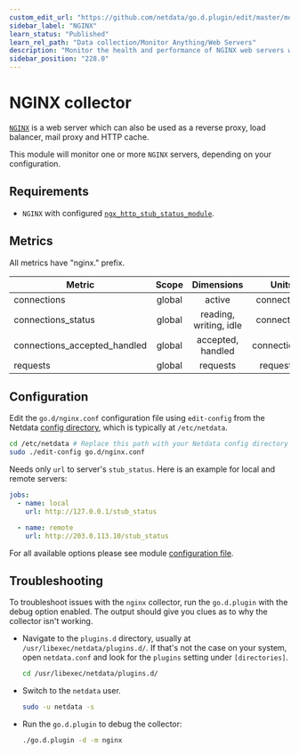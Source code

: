 ```yaml
---
custom_edit_url: "https://github.com/netdata/go.d.plugin/edit/master/modules/nginx/README.md"
sidebar_label: "NGINX"
learn_status: "Published"
learn_rel_path: "Data collection/Monitor Anything/Web Servers"
description: "Monitor the health and performance of NGINX web servers with zero configuration, per-second metric granularity, and interactive visualizations."
sidebar_position: "228.0"
---
```



# NGINX collector

[`NGINX`](https://www.nginx.com/) is a web server which can also be used as a reverse proxy, load balancer, mail proxy
and HTTP cache.

This module will monitor one or more `NGINX` servers, depending on your configuration.

## Requirements

- `NGINX` with
  configured [`ngx_http_stub_status_module`](http://nginx.org/en/docs/http/ngx_http_stub_status_module.html).

## Metrics

All metrics have "nginx." prefix.

| Metric                       | Scope  |       Dimensions       |     Units     |
|------------------------------|:------:|:----------------------:|:-------------:|
| connections                  | global |         active         |  connections  |
| connections_status           | global | reading, writing, idle |  connections  |
| connections_accepted_handled | global |   accepted, handled    | connections/s |
| requests                     | global |        requests        |  requests/s   |

## Configuration

Edit the `go.d/nginx.conf` configuration file using `edit-config` from the
Netdata [config directory](/docs/getting-started/manage-and-configure/configuration), which is typically at `/etc/netdata`.

```bash
cd /etc/netdata # Replace this path with your Netdata config directory
sudo ./edit-config go.d/nginx.conf
```

Needs only `url` to server's `stub_status`. Here is an example for local and remote servers:

```yaml
jobs:
  - name: local
    url: http://127.0.0.1/stub_status

  - name: remote
    url: http://203.0.113.10/stub_status
```

For all available options please see
module [configuration file](https://github.com/netdata/go.d.plugin/blob/master/config/go.d/nginx.conf).

## Troubleshooting

To troubleshoot issues with the `nginx` collector, run the `go.d.plugin` with the debug option enabled. The output
should give you clues as to why the collector isn't working.

- Navigate to the `plugins.d` directory, usually at `/usr/libexec/netdata/plugins.d/`. If that's not the case on
  your system, open `netdata.conf` and look for the `plugins` setting under `[directories]`.

  ```bash
  cd /usr/libexec/netdata/plugins.d/
  ```

- Switch to the `netdata` user.

  ```bash
  sudo -u netdata -s
  ```

- Run the `go.d.plugin` to debug the collector:

  ```bash
  ./go.d.plugin -d -m nginx
  ```
